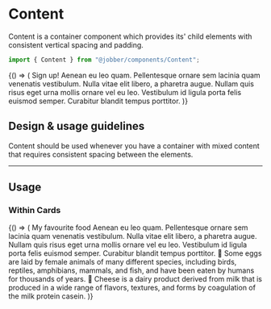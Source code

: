 
<Meta title="Components/Content" component={Content} />

# Content

Content is a container component which provides its' child elements with
consistent vertical spacing and padding.

```ts
import { Content } from "@jobber/components/Content";
```

<Canvas>
  <Story name="Content">
    {() => (
      <Content>
        <Card title="About me">
          <Content>
            <Content spacing="large">
              <Heading level={2}>Sign up!</Heading>
              <Text>
                Aenean eu leo quam. Pellentesque ornare sem lacinia quam
                venenatis vestibulum. Nulla vitae elit libero, a pharetra augue.
                Nullam quis risus eget urna mollis ornare vel eu leo. Vestibulum
                id ligula porta felis euismod semper. Curabitur blandit tempus
                porttitor.
              </Text>
            </Content>
            <InputText placeholder="Name" />
            <InputText placeholder="Phone" />
            <InputText placeholder="Email" />
            <InputText
              multiline={true}
              placeholder="Describe yourself"
              name="describeAge"
            />
          </Content>
        </Card>
      </Content>
    )}
  </Story>
</Canvas>

<ArgsTable of={Content} story="Content" />

## Design & usage guidelines

Content should be used whenever you have a container with mixed content that
requires consistent spacing between the elements.

---

## Usage

### Within Cards

<Canvas>
  <Story name="Within Cards">
    {() => (
      <Card title="About me">
        <Content>
          <Heading level={4}>My favourite food</Heading>
          <Text>
            Aenean eu leo quam. Pellentesque ornare sem lacinia quam venenatis
            vestibulum. Nulla vitae elit libero, a pharetra augue. Nullam quis
            risus eget urna mollis ornare vel eu leo. Vestibulum id ligula porta
            felis euismod semper. Curabitur blandit tempus porttitor.
          </Text>
        </Content>
        <Tabs>
          <Tab label="Eggs">
            🍳 Some eggs are laid by female animals of many different species,
            including birds, reptiles, amphibians, mammals, and fish, and have
            been eaten by humans for thousands of years.
          </Tab>
          <Tab label="Cheese">
            🧀 Cheese is a dairy product derived from milk that is produced in a
            wide range of flavors, textures, and forms by coagulation of the
            milk protein casein.
          </Tab>
        </Tabs>
      </Card>
    )}
  </Story>
</Canvas>
